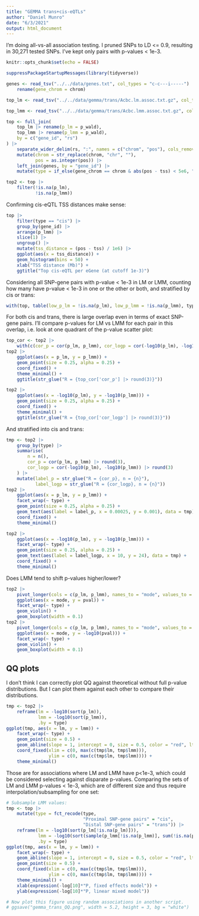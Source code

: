 ```yaml
---
title: "GEMMA trans+cis-eQTLs"
author: "Daniel Munro"
date: "6/3/2021"
output: html_document
---
```


I'm doing all-vs-all association testing. I pruned SNPs to LD <= 0.9, resulting in 30,271 tested SNPs. I've kept only pairs with p-values < 1e-3.

```r
knitr::opts_chunk$set(echo = FALSE)
```

```r
suppressPackageStartupMessages(library(tidyverse))

genes <- read_tsv("../../data/genes.txt", col_types = "c-c---i-----") |>
    rename(gene_chrom = chrom)

top_lm <- read_tsv("../../data/gemma/trans/Acbc.lm.assoc.txt.gz", col_types = "c-c--------d")

top_lmm <- read_tsv("../../data/gemma/trans/Acbc.lmm.assoc.txt.gz", col_types = "c-c----------d--")

top <- full_join(
    top_lm |> rename(p_lm = p_wald),
    top_lmm |> rename(p_lmm = p_wald),
    by = c("gene_id", "rs")
) |>
    separate_wider_delim(rs, ":", names = c("chrom", "pos"), cols_remove = FALSE) |>
    mutate(chrom = str_replace(chrom, "chr", ""),
           pos = as.integer(pos)) |>
    left_join(genes, by = "gene_id") |>
    mutate(type = if_else(gene_chrom == chrom & abs(pos - tss) < 5e6, "cis", "trans"))

top2 <- top |>
    filter(!is.na(p_lm),
           !is.na(p_lmm))
```

Confirming cis-eQTL TSS distances make sense:

```r
top |>
    filter(type == "cis") |>
    group_by(gene_id) |>
    arrange(p_lmm) |>
    slice(1) |>
    ungroup() |>
    mutate(tss_distance = (pos - tss) / 1e6) |>
    ggplot(aes(x = tss_distance)) +
    geom_histogram(bins = 50) +
    xlab("TSS distance (Mb)") +
    ggtitle("Top cis-eQTL per eGene (at cutoff 1e-3)")
```

Considering all SNP-gene pairs with p-value < 1e-3 in LM or LMM, counting how many have p-value < 1e-3 in one or the other or both, and stratified by cis or trans:

```r
with(top, table(low_p_lm = !is.na(p_lm), low_p_lmm = !is.na(p_lmm), type))
```

For both cis and trans, there is large overlap even in terms of exact SNP-gene pairs. I'll compare p-values for LM vs LMM for each pair in this overlap, i.e. look at one quadrant of the p-value scatter plot:

```r
top_cor <- top2 |>
    with(c(cor_p = cor(p_lm, p_lmm), cor_logp = cor(-log10(p_lm), -log10(p_lmm))))
top2 |>
    ggplot(aes(x = p_lm, y = p_lmm)) +
    geom_point(size = 0.25, alpha = 0.25) +
    coord_fixed() +
    theme_minimal() +
    ggtitle(str_glue("R = {top_cor['cor_p'] |> round(3)}"))

top2 |>
    ggplot(aes(x = -log10(p_lm), y = -log10(p_lmm))) +
    geom_point(size = 0.25, alpha = 0.25) +
    coord_fixed() +
    theme_minimal() +
    ggtitle(str_glue("R = {top_cor['cor_logp'] |> round(3)}"))
```

And stratified into cis and trans:

```r
tmp <- top2 |>
    group_by(type) |>
    summarise(
        n = n(),
        cor_p = cor(p_lm, p_lmm) |> round(3),
        cor_logp = cor(-log10(p_lm), -log10(p_lmm)) |> round(3)
    ) |>
    mutate(label_p = str_glue("R = {cor_p}, n = {n}"),
           label_logp = str_glue("R = {cor_logp}, n = {n}"))
top2 |>
    ggplot(aes(x = p_lm, y = p_lmm)) +
    facet_wrap(~ type) +
    geom_point(size = 0.25, alpha = 0.25) +
    geom_text(aes(label = label_p, x = 0.00025, y = 0.001), data = tmp) +
    coord_fixed() +
    theme_minimal()

top2 |>
    ggplot(aes(x = -log10(p_lm), y = -log10(p_lmm))) +
    facet_wrap(~ type) +
    geom_point(size = 0.25, alpha = 0.25) +
    geom_text(aes(label = label_logp, x = 10, y = 24), data = tmp) +
    coord_fixed() +
    theme_minimal()
```

Does LMM tend to shift p-values higher/lower?

```r
top2 |>
    pivot_longer(cols = c(p_lm, p_lmm), names_to = "mode", values_to = "pval", names_prefix = "p_") |>
    ggplot(aes(x = mode, y = pval)) +
    facet_wrap(~ type) +
    geom_violin() +
    geom_boxplot(width = 0.1)
top2 |>
    pivot_longer(cols = c(p_lm, p_lmm), names_to = "mode", values_to = "pval", names_prefix = "p_") |>
    ggplot(aes(x = mode, y = -log10(pval))) +
    facet_wrap(~ type) +
    geom_violin() +
    geom_boxplot(width = 0.1)
```

## QQ plots

I don't think I can correctly plot QQ against theoretical without full p-value distributions. But I can plot them against each other to compare their distributions.

```r
tmp <- top2 |>
    reframe(lm = -log10(sort(p_lm)),
            lmm = -log10(sort(p_lmm)),
            .by = type)
ggplot(tmp, aes(x = lm, y = lmm)) +
    facet_wrap(~ type) +
    geom_point(size = 0.5) +
    geom_abline(slope = 1, intercept = 0, size = 0.5, color = "red", lty = 2) +
    coord_fixed(xlim = c(0, max(c(tmp$lm, tmp$lmm))),
                ylim = c(0, max(c(tmp$lm, tmp$lmm)))) +
    theme_minimal()
```

Those are for associations where LM and LMM have p<1e-3, which could be considered selecting against disparate p-values. Comparing the sets of LM and LMM p-values < 1e-3, which are of different size and thus require interpolation/subsampling for one set:

```r
# Subsample LMM values:
tmp <- top |>
    mutate(type = fct_recode(type,
                             "Proximal SNP-gene pairs" = "cis",
                             "Distal SNP-gene pairs" = "trans")) |>
    reframe(lm = -log10(sort(p_lm[!is.na(p_lm)])),
            lmm = -log10(sort(sample(p_lmm[!is.na(p_lmm)], sum(!is.na(p_lm))))),
            .by = type)
ggplot(tmp, aes(x = lm, y = lmm)) +
    facet_wrap(~ type) +
    geom_abline(slope = 1, intercept = 0, size = 0.5, color = "red", lty = 2) +
    geom_point(size = 0.5) +
    coord_fixed(xlim = c(0, max(c(tmp$lm, tmp$lmm))),
                ylim = c(0, max(c(tmp$lm, tmp$lmm)))) +
    theme_minimal() +
    xlab(expression(-log[10]*"P, fixed effects model")) +
    ylab(expression(-log[10]*"P, linear mixed model"))

# Now plot this figure using random associations in another script.
# ggsave("gemma_trans_QQ.png", width = 5.2, height = 3, bg = "white")
```


